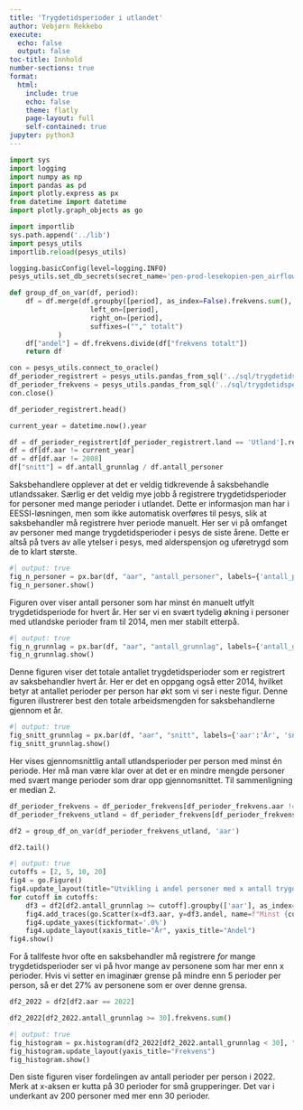 ```yaml
---
title: 'Trygdetidsperioder i utlandet'
author: Vebjørn Rekkebo
execute:
  echo: false
  output: false
toc-title: Innhold
number-sections: true
format:
  html:
    include: true
    echo: false
    theme: flatly
    page-layout: full
    self-contained: true
jupyter: python3
---
```


```python
import sys
import logging
import numpy as np
import pandas as pd
import plotly.express as px
from datetime import datetime
import plotly.graph_objects as go

import importlib
sys.path.append('../lib')
import pesys_utils
importlib.reload(pesys_utils)

logging.basicConfig(level=logging.INFO)
pesys_utils.set_db_secrets(secret_name='pen-prod-lesekopien-pen_airflow')
```


```python
def group_df_on_var(df, period):
    df = df.merge(df.groupby([period], as_index=False).frekvens.sum(),
                    left_on=[period],
                    right_on=[period],
                    suffixes=(""," totalt")
            )
    df["andel"] = df.frekvens.divide(df["frekvens totalt"])
    return df
```

```python
con = pesys_utils.connect_to_oracle()
df_perioder_registrert = pesys_utils.pandas_from_sql('../sql/trygdetidsperioder_saksbehandler.sql', con=con, lowercase=True)
df_perioder_frekvens = pesys_utils.pandas_from_sql('../sql/trygdetidsperioder_saksbehandler_frekvens.sql', con=con, lowercase=True)
con.close()
```

```python
df_perioder_registrert.head()
```

```python
current_year = datetime.now().year

df = df_perioder_registrert[df_perioder_registrert.land == 'Utland'].reset_index(drop=True)
df = df[df.aar != current_year]
df = df[df.aar != 2008]
df["snitt"] = df.antall_grunnlag / df.antall_personer
```

Saksbehandlere opplever at det er veldig tidkrevende å saksbehandle utlandssaker. 
Særlig er det veldig mye jobb å registrere trygdetidsperioder for personer med mange perioder i utlandet.
Dette er informasjon man har i EESSI-løsningen, men som ikke automatisk overføres til pesys, slik at saksbehandler må registrere hver periode manuelt.
Her ser vi på omfanget av personer med mange trygdetidsperioder i pesys de siste årene. 
Dette er altså på tvers av alle ytelser i pesys, med alderspensjon og uføretrygd som de to klart største.

```python
#| output: true
fig_n_personer = px.bar(df, "aar", "antall_personer", labels={'antall_personer':'Antall personer', 'aar':'År'}, title='Antall personer med minst én manuelt registrert utlandsperiode i pesys per år')
fig_n_personer.show()
```

Figuren over viser antall personer som har minst én manuelt utfylt trygdetidsperiode for hvert år. 
Her ser vi en svært tydelig økning i personer med utlandske perioder fram til 2014, men mer stabilt etterpå.

```python
#| output: true
fig_n_grunnlag = px.bar(df, "aar", "antall_grunnlag", labels={'antall_grunnlag':'Antall perioder', 'aar':'År'}, title='Antall manuelt registrerte utlandsperioder i pesys per år')
fig_n_grunnlag.show()
```

Denne figuren viser det totale antallet trygdetidsperioder som er registrert av saksbehandler hvert år. 
Her er det en oppgang også etter 2014, hvilket betyr at antallet perioder per person har økt som vi ser i neste figur.
Denne figuren illustrerer best den totale arbeidsmengden for saksbehandlerne gjennom et år.

```python
#| output: true
fig_snitt_grunnlag = px.bar(df, "aar", "snitt", labels={'aar':'År', 'snitt':'Antall perioder'}, title='Gjennomsnittlig antall manuelt registrerte utlandsperioder per person')
fig_snitt_grunnlag.show()
```

Her vises gjennomsnittlig antall utlandsperioder per person med minst én periode. Her må man være klar over at det er en mindre mengde personer med svært mange perioder som drar opp gjennomsnittet.
Til sammenligning er median 2.

```python
df_perioder_frekvens = df_perioder_frekvens[df_perioder_frekvens.aar != current_year]
df_perioder_frekvens_utland = df_perioder_frekvens[df_perioder_frekvens.land == 'Utland']

df2 = group_df_on_var(df_perioder_frekvens_utland, 'aar')
```

```python
df2.tail()
```

```python
#| output: true
cutoffs = [2, 5, 10, 20]
fig4 = go.Figure()
fig4.update_layout(title="Utvikling i andel personer med x antall trygdetidsperioder i utlandet (av alle som har minst én)")
for cutoff in cutoffs:
    df3 = df2[df2.antall_grunnlag >= cutoff].groupby(['aar'], as_index=False).andel.sum()
    fig4.add_traces(go.Scatter(x=df3.aar, y=df3.andel, name=f"Minst {cutoff}"))
    fig4.update_yaxes(tickformat='.0%')
    fig4.update_layout(xaxis_title="År", yaxis_title="Andel")
fig4.show()
```

For å tallfeste hvor ofte en saksbehandler må registrere *for* mange trygdetidsperioder ser vi på hvor mange av personene som har mer enn x perioder. 
Hvis vi setter en imaginær grense på mindre enn 5 perioder per person, så er det 27% av personene som er over denne grensa.

```python
df2_2022 = df2[df2.aar == 2022]
```

```python
df2_2022[df2_2022.antall_grunnlag >= 30].frekvens.sum()
```

```python
#| output: true
fig_histogram = px.histogram(df2_2022[df2_2022.antall_grunnlag < 30], "antall_grunnlag", "frekvens", nbins=30, labels={'antall_grunnlag':'Antall perioder'}, title='Fordeling av antall utlandsperioder per person')
fig_histogram.update_layout(yaxis_title="Frekvens")
fig_histogram.show()
```

Den siste figuren viser fordelingen av antall perioder per person i 2022. Merk at x-aksen er kutta på 30 perioder for små grupperinger. Det var i underkant av 200 personer med mer enn 30 perioder.